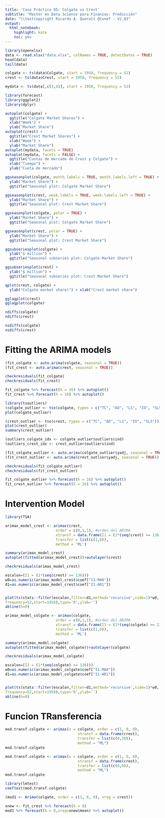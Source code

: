 ```yaml
---
title: 'Caso Práctico 05: Colgate vs Crest'
subtitle: "Master en Data Science para Finanzas: Predicción"
date: "\\textcopyright Ricardo A. Queralt @Cunef - V2.03"
output:
  html_notebook:
    highlight: kate
    toc: yes
---
```


```r
library(openxlsx)
data <- read.xlsx("data.xlsx", colNames = TRUE, detectDates = TRUE)
head(data)
tail(data)
```



```r
colgate <- ts(data$Colgate, start = 1958, frequency = 52)
crest <- ts(data$Crest, start = 1958, frequency = 52)
```


```r
mydata <- ts(data[,c(3,4)], start = 1958, frequency = 52)
```


```r
library(forecast)
library(ggplot2)
library(dplyr)
```




```r

autoplot(colgate) +
  ggtitle("Colgate Market Shares") +
  xlab("Week") +
  ylab("Market Share")
autoplot(crest) +
  ggtitle("Crest Market Shares") +
  xlab("Week") +
  ylab("Market Share")
autoplot(mydata, facets = TRUE)
autoplot(mydata, facets = FALSE) +
  ggtitle("Cuotas de mercado de Crest y Colgate") +
  xlab("Tiempo") +
  ylab("Cuota de mercado")
```



```r
ggseasonplot(colgate, month.labels = TRUE, month.labels.left = TRUE) +
  ylab("Market Share") +
  ggtitle("Seasonal plot: Colgate Market Share")

ggseasonplot(crest, week.labels = TRUE, week.labels.left = TRUE) +
  ylab("Market Share") +
  ggtitle("Seasonal plot: Crest Market Share")
```


```r
ggseasonplot(colgate, polar = TRUE) +
  ylab("Market Share") +
  ggtitle("Seasonal plot: Colgate Market Share")

ggseasonplot(crest, polar = TRUE) +
  ylab("Market Share") +
  ggtitle("Seasonal plot: Crest Market Share")
```


```r
ggsubseriesplot(colgate) +
  ylab("$ million") +
  ggtitle("Seasonal subseries plot: Colgate Market Share")

ggsubseriesplot(crest) +
  ylab("$ million") +
  ggtitle("Seasonal subseries plot: Crest Market Share")
```


```r
qplot(crest, colgate) +
  ylab("Colgate market share)") + xlab("Crest market share")
```


```r
gglagplot(crest)
gglagplot(colgate)
```

```r
ndiffs(colgate)
ndiffs(crest)
```


```r
nsdiffs(colgate)
nsdiffs(crest)
```

# Fitting the ARIMA models


```r
(fit_colgate <- auto.arima(colgate, seasonal = TRUE))
(fit_crest <- auto.arima(crest, seasonal = TRUE))
```

```r
checkresiduals(fit_colgate)
checkresiduals(fit_crest)
```


```r
fit_colgate %>% forecast(h = 16) %>% autoplot()
fit_crest %>% forecast(h = 16) %>% autoplot()
```


```r
library(tsoutliers)
(colgate_outlier <- tso(colgate, types = c("TC", "AO", "LS", "IO", "SLS")))
plot(colgate_outlier)
```
  
```r
(crest_outlier <- tso(crest, types = c("TC", "AO", "LS", "IO", "SLS")))
plot(crest_outlier)
summary(crest_outlier)
```
```r
(outliers_colgate_idx <- colgate_outlier$outliers$ind)
(outliers_crest_idx <- crest_outlier$outliers$ind)
```


```r
(fit_colgate_outlier <- auto.arima(colgate_outlier$yadj, seasonal = TRUE))
(fit_crest_outlier <- auto.arima(crest_outlier$yadj, seasonal = TRUE))
```


```r
checkresiduals(fit_colgate_outlier)
checkresiduals(fit_crest_outlier)
```
  
  
```r
fit_colgate_outlier %>% forecast(h = 16) %>% autoplot()
fit_crest_outlier %>% forecast(h = 16) %>% autoplot()
```


# Intervention Model

```r
library(TSA)
```

  
```r

arimax_model_crest <- arimax(crest,
                       order = c(0,1,1), #orden del ARIMA
                       xtransf = data.frame(I1 = (1*(seq(crest) >= 136))),             
                       transfer = list(c(1,0)), 
                       method = 'ML')

summary(arimax_model_crest)
autoplot(fitted(arimax_model_crest))+autolayer(crest)
```


```r
checkresiduals(arimax_model_crest)
```


```r

escalon=(I1 = (1*(seq(crest) >= 136)))
w0=as.numeric(arimax_model_crest$coef["I1-MA0"])
d1=as.numeric(arimax_model_crest$coef["I1-AR1"])


plot(ts(stats::filter(escalon,filter=d1,method='recursive',side=1)*w0,
frequency=52,start=1958),type='h',ylab='')
abline(h=0)

```



  
```r

arimax_model_colgate <- arimax(colgate,
                       order = c(0,1,1), #orden del ARIMA
                       xtransf = data.frame(I1 = (1*(seq(colgate) >= 136))),             
                       transfer = list(c(1,0)), 
                       method = 'ML')

summary(arimax_model_colgate)
autoplot(fitted(arimax_model_colgate))+autolayer(colgate)
```


```r
checkresiduals(arimax_model_colgate)
```


```r

escalon=(I1 = (1*(seq(colgate) >= 136)))
w0=as.numeric(arimax_model_colgate$coef["I1-MA0"])
d1=as.numeric(arimax_model_colgate$coef["I1-AR1"])


plot(ts(stats::filter(escalon,filter=d1,method='recursive',side=1)*w0,
frequency=52,start=1958),type='h',ylab='')
abline(h=0)

```


# Funcion TRansferencia


```r
mod.transf.colgate <- arimax(x = colgate, order = c(1, 0, 0), 
                                 xtransf = data.frame(crest), 
                                 transfer = list(c(0,20)), 
                                 method = "ML")
mod.transf.colgate

```



```r
mod.transf.colgate <- arimax(x = colgate, order = c(1, 0, 0), 
                                 xtransf = data.frame(crest), 
                                 transfer = list(c(0,0)), 
                                 method = "ML")
mod.transf.colgate

```


```r
library(lmtest)
coeftest(mod.transf.colgate)
```

```r
(mod1 <- Arima(colgate, order = c(1, 0, 0), xreg = crest))

```

```r
xnew <- fit_crest %>% forecast(h = 8)
mod1 %>% forecast(h = 8,xreg=xnew$mean) %>% autoplot()
```

